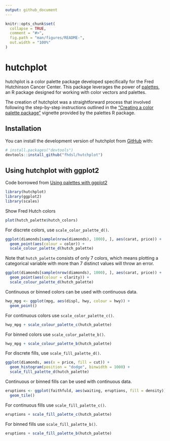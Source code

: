 ```yaml
---
output: github_document
---
```


<!-- README.md is generated from README.Rmd. Please edit that file -->

```r
knitr::opts_chunk$set(
  collapse = TRUE,
  comment = "#>",
  fig.path = "man/figures/README-",
  out.width = "100%"
)
```

# hutchplot

<!-- badges: start -->
<!-- badges: end -->

hutchplot is a color palette package developed specifically for the Fred Hutchinson Cancer Center. This package leverages the power of [palettes](https://github.com/mccarthy-m-g/palettes/), an R package designed for working with color vectors and palettes.

The creation of hutchplot was a straightforward process that involved following the step-by-step instructions outlined in the ["Creating a color palette package"](https://mccarthy-m-g.github.io/palettes/articles/creating-packages.html) vignette provided by the palettes R package. 

## Installation

You can install the development version of hutchplot from [GitHub](https://github.com/) with:

``` r
# install.packages("devtools")
devtools::install_github("fhdsl/hutchplot")
```

## Using hutchplot with ggplot2

Code borrowed from [Using palettes with ggplot2](https://mccarthy-m-g.github.io/palettes/articles/ggplot2.html)


```r
library(hutchplot)
library(ggplot2)
library(scales)
```


Show Fred Hutch colors

```r
plot(hutch_palette$hutch_colors)
```


For discrete colors, use `scale_color_palette_d()`.

```r
ggplot(diamonds[sample(nrow(diamonds), 1000), ], aes(carat, price)) +
  geom_point(aes(colour = color)) +
  scale_colour_palette_d(hutch_palette)
```

Note that `hutch_palette` consists of only 7 colors, which means plotting a categorical variable with more than 7 distinct values will throw an error.

```r
ggplot(diamonds[sample(nrow(diamonds), 1000), ], aes(carat, price)) +
  geom_point(aes(colour = clarity)) +
  scale_colour_palette_d(hutch_palette)
```

Continuous or binned colors can be used with continuous data. 

```r
hwy_mpg <- ggplot(mpg, aes(displ, hwy, colour = hwy)) +
  geom_point()
```


For continuous colors use `scale_color_palette_c()`. 

```r
hwy_mpg + scale_colour_palette_c(hutch_palette)
```


For binned colors use `scale_color_palette_b()`.

```r
hwy_mpg + scale_colour_palette_b(hutch_palette)
```

For discrete fills, use `scale_fill_palette_d()`.

```r
ggplot(diamonds, aes(x = price, fill = cut)) +
  geom_histogram(position = "dodge", binwidth = 1000) +
  scale_fill_palette_d(hutch_palette)
```

Continuous or binned fills can be used with continuous data.

```r
eruptions <- ggplot(faithfuld, aes(waiting, eruptions, fill = density)) +
  geom_tile()
```

For continuous fills use `scale_fill_palette_c()`. 

```r
eruptions + scale_fill_palette_c(hutch_palette)
```


For binned fills use `scale_fill_palette_b()`.

```r
eruptions + scale_fill_palette_b(hutch_palette)
```

